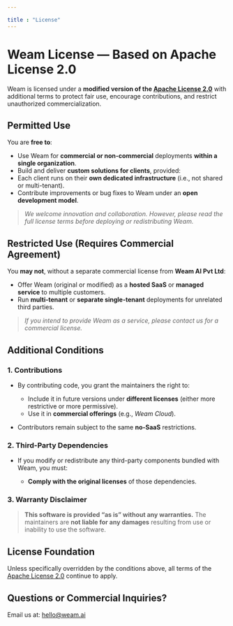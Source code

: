 ```yaml
---

title : "License"
---
```

# Weam License — Based on Apache License 2.0

Weam is licensed under a **modified version of the [Apache License 2.0](https://www.apache.org/licenses/LICENSE-2.0)** with additional terms to protect fair use, encourage contributions, and restrict unauthorized commercialization.


## Permitted Use

You are **free to**:

* Use Weam for **commercial or non-commercial** deployments **within a single organization**.
* Build and deliver **custom solutions for clients**, provided:
* Each client runs on their **own dedicated infrastructure** (i.e., not shared or multi-tenant).
* Contribute improvements or bug fixes to Weam under an **open development model**.

> *We welcome innovation and collaboration. However, please read the full license terms before deploying or redistributing Weam.*


## Restricted Use (Requires Commercial Agreement)

You **may not**, without a separate commercial license from **Weam AI Pvt Ltd**:

* Offer Weam (original or modified) as a **hosted SaaS** or **managed service** to multiple customers.
* Run **multi-tenant** or **separate single-tenant** deployments for unrelated third parties.

> *If you intend to provide Weam as a service, please contact us for a commercial license.*

## Additional Conditions

### 1. Contributions

* By contributing code, you grant the maintainers the right to:

  * Include it in future versions under **different licenses** (either more restrictive or more permissive).
  * Use it in **commercial offerings** (e.g., *Weam Cloud*).
* Contributors remain subject to the same **no-SaaS** restrictions.

### 2. Third-Party Dependencies

* If you modify or redistribute any third-party components bundled with Weam, you must:

  * **Comply with the original licenses** of those dependencies.

### 3. Warranty Disclaimer

>**This software is provided “as is” without any warranties.**
> The maintainers are **not liable for any damages** resulting from use or inability to use the software.

## License Foundation

Unless specifically overridden by the conditions above, all terms of the [Apache License 2.0](https://www.apache.org/licenses/LICENSE-2.0) continue to apply.

## Questions or Commercial Inquiries?

Email us at: [hello@weam.ai](mailto:hello@weam.ai)